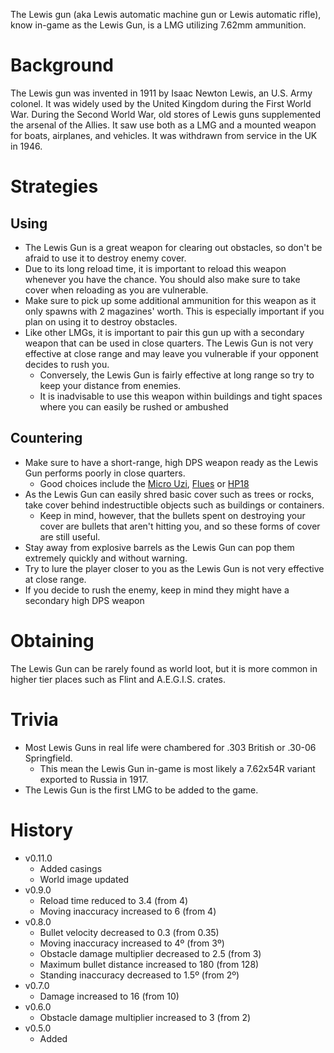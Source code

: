 The Lewis gun (aka Lewis automatic machine gun or Lewis automatic rifle), know in-game as the Lewis Gun, is a LMG utilizing 7.62mm ammunition.

# Background
The Lewis gun was invented in 1911 by Isaac Newton Lewis, an U.S. Army colonel. It was widely used by the United Kingdom during the First World War. During the Second World War, old stores of Lewis guns supplemented the arsenal of the Allies. It saw use both as a LMG and a mounted weapon for boats, airplanes, and vehicles. It was withdrawn from service in the UK in 1946.

# Strategies
## Using
- The Lewis Gun is a great weapon for clearing out obstacles, so don't be afraid to use it to destroy enemy cover.
- Due to its long reload time, it is important to reload this weapon whenever you have the chance. You should also make sure to take cover when reloading as you are vulnerable.
- Make sure to pick up some additional ammunition for this weapon as it only spawns with 2 magazines' worth. This is especially important if you plan
  on using it to destroy obstacles.
- Like other LMGs, it is important to pair this gun up with a secondary weapon that can be used in close quarters. The Lewis Gun is not very effective at close range and may leave you vulnerable if
  your opponent decides to rush you.
  - Conversely, the Lewis Gun is fairly effective at long range so try to keep your distance from enemies.
  - It is inadvisable to use this weapon within buildings and tight spaces where you can easily be rushed or ambushed

## Countering
- Make sure to have a short-range, high DPS weapon ready as the Lewis Gun performs poorly in close quarters.
  - Good choices include the [Micro Uzi](/weapons/guns/micro_uzi), [Flues](/weapons/guns/flues) or [HP18](/weapons/guns/hp18)
- As the Lewis Gun can easily shred basic cover such as trees or rocks, take cover behind indestructible objects such as buildings or containers.
  - Keep in mind, however, that the bullets spent on destroying your cover are bullets that aren't hitting you, and so these forms of cover are still useful.
- Stay away from explosive barrels as the Lewis Gun can pop them extremely quickly and without warning.
- Try to lure the player closer to you as the Lewis Gun is not very effective at close range.
- If you decide to rush the enemy, keep in mind they might have a secondary high DPS weapon

# Obtaining
The Lewis Gun can be rarely found as world loot, but it is more common in higher tier places such as Flint and A.E.G.I.S. crates.

# Trivia
- Most Lewis Guns in real life were chambered for .303 British or .30-06 Springfield.
  - This mean the Lewis Gun in-game is most likely a 7.62x54R variant exported to Russia in 1917.
- The Lewis Gun is the first LMG to be added to the game.

# History
- v0.11.0
  - Added casings
  - World image updated
- v0.9.0
  - Reload time reduced to 3.4 (from 4)
  - Moving inaccuracy increased to 6 (from 4)
- v0.8.0
  - Bullet velocity decreased to 0.3 (from 0.35)
  - Moving inaccuracy increased to 4º (from 3º)
  - Obstacle damage multiplier decreased to 2.5 (from 3)
  - Maximum bullet distance increased to 180 (from 128)
  - Standing inaccuracy decreased to 1.5º (from 2º)
- v0.7.0
  - Damage increased to 16 (from 10)
- v0.6.0
  - Obstacle damage multiplier increased to 3 (from 2)
- v0.5.0
  - Added
